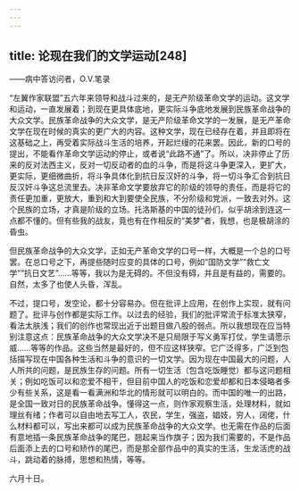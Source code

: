 ```yaml
---
---
---
```

title: 论现在我们的文学运动[248]
---




——病中答访问者，O.V.笔录

“左翼作家联盟”五六年来领导和战斗过来的，是无产阶级革命文学的运动。这文学和运动，一直发展着；到现在更具体底地，更实际斗争底地发展到民族革命战争的大众文学。民族革命战争的大众文学，是无产阶级革命文学的一发展，是无产革命文学在现在时候的真实的更广大的内容。这种文学，现在已经存在着，并且即将在这基础之上，再受着实际战斗生活的培养，开起烂缦的花来罢。因此，新的口号的提出，不能看作革命文学运动的停止，或者说“此路不通”了。所以，决非停止了历来的反对法西主义，反对一切反动者的血的斗争，而是将这斗争更深入，更扩大，更实际，更细微曲折，将斗争具体化到抗日反汉奸的斗争，将一切斗争汇合到抗日反汉奸斗争这总流里去。决非革命文学要放弃它的阶级的领导的责任，而是将它的责任更加重，更放大，重到和大到要使全民族，不分阶级和党派，一致去对外。这个民族的立场，才真是阶级的立场。托洛斯基的中国的徒孙们，似乎胡涂到连这一点都不懂的。但有些我的战友，竟也有在作相反的“美梦”者，我想，也是极胡涂的昏虫。

但民族革命战争的大众文学，正如无产革命文学的口号一样，大概是一个总的口号罢。在总口号之下，再提些随时应变的具体的口号，例如“国防文学”“救亡文学”“抗日文艺”……等等，我以为是无碍的。不但没有碍，并且是有益的，需要的。自然，太多了也使人头昏，浑乱。

不过，提口号，发空论，都十分容易办。但在批评上应用，在创作上实现，就有问题了。批评与创作都是实际工作。以过去的经验，我们的批评常流于标准太狭窄，看法太肤浅；我们的创作也常现出近于出题目做八股的弱点。所以我想现在应当特别注意这点：民族革命战争的大众文学决不是只局限于写义勇军打仗，学生请愿示威……等等的作品。这些当然是最好的，但不应这样狭窄。它广泛得多，广泛到包括描写现在中国各种生活和斗争的意识的一切文学。因为现在中国最大的问题，人人所共的问题，是民族生存的问题。所有一切生活（包含吃饭睡觉）都与这问题相关；例如吃饭可以和恋爱不相干，但目前中国人的吃饭和恋爱却都和日本侵略者多少有些关系，这是看一看满洲和华北的情形就可以明白的。而中国的唯一的出路，是全国一致对日的民族革命战争。懂得这一点，则作家观察生活，处理材料，就如理丝有绪；作者可以自由地去写工人，农民，学生，强盗，娼妓，穷人，阔佬，什么材料都可以，写出来都可以成为民族革命战争的大众文学。也无需在作品的后面有意地插一条民族革命战争的尾巴，翘起来当作旗子；因为我们需要的，不是作品后面添上去的口号和矫作的尾巴，而是那全部作品中的真实的生活，生龙活虎的战斗，跳动着的脉搏，思想和热情，等等。

六月十日。